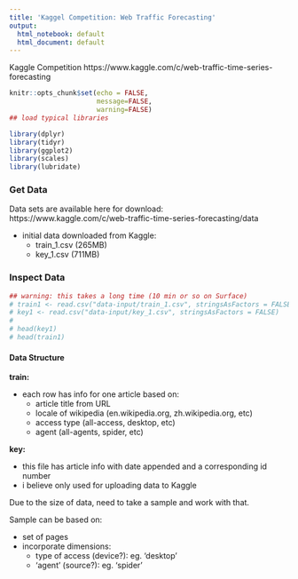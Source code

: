 ```yaml
---
title: 'Kaggel Competition: Web Traffic Forecasting'
output:
  html_notebook: default
  html_document: default
---
```


Kaggle Competition
https://www.kaggle.com/c/web-traffic-time-series-forecasting 

```r
knitr::opts_chunk$set(echo = FALSE,
                      message=FALSE,
                      warning=FALSE)
## load typical libraries

library(dplyr)
library(tidyr)
library(ggplot2)
library(scales)
library(lubridate)

```
### Get Data

Data sets are available here for download: <br>
https://www.kaggle.com/c/web-traffic-time-series-forecasting/data

* initial data downloaded from Kaggle:
    + train_1.csv (265MB)
    + key_1.csv (711MB)

### Inspect Data

```r
## warning: this takes a long time (10 min or so on Surface)
# train1 <- read.csv("data-input/train_1.csv", stringsAsFactors = FALSE)
# key1 <- read.csv("data-input/key_1.csv", stringsAsFactors = FALSE)
# 
# head(key1)
# head(train1)
```

#### Data Structure

**train:**

* each row has info for one article based on:
    + article title from URL
    + locale of wikipedia (en.wikipedia.org, zh.wikipedia.org, etc)
    + access type (all-access, desktop, etc)
    + agent (all-agents, spider, etc)

**key:**

* this file has article info with date appended and a corresponding id number
* i believe only used for uploading data to Kaggle

Due to the size of data, need to take a sample and work with that.

Sample can be based on:

* set of pages
* incorporate dimensions:
    + type of access (device?): eg. 'desktop'
    + 'agent' (source?): eg. 'spider'
    
```r

```

